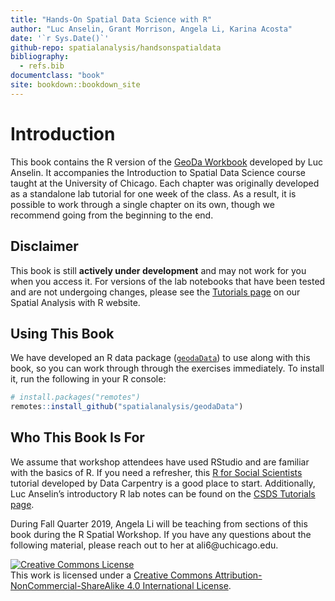 ```yaml
---
title: "Hands-On Spatial Data Science with R"
author: "Luc Anselin, Grant Morrison, Angela Li, Karina Acosta"
date: '`r Sys.Date()`'
github-repo: spatialanalysis/handsonspatialdata
bibliography:
  - refs.bib
documentclass: "book"
site: bookdown::bookdown_site
---
```


# Introduction {-}

This book contains the R version of the [GeoDa Workbook](https://geodacenter.github.io/documentation.html) developed by Luc Anselin. It accompanies the Introduction to Spatial Data Science 
course taught at the University of Chicago. Each chapter was originally developed
as a standalone lab tutorial for one week of the class. As a result, it is possible
to work through a single chapter on its own, though we recommend going from the 
beginning to the end.

## Disclaimer {-}

This book is still **actively under development** and may not work for you when you access it. For versions of the lab notebooks that have been tested and are not undergoing changes, please see the [Tutorials page](https://spatialanalysis.github.io/tutorials/) on our Spatial Analysis with R website.

## Using This Book {-}

We have developed an R data package ([`geodaData`](https://github.com/spatialanalysis/geodaData)) 
to use along with this book, so you can work through through the exercises 
immediately. To install it, run the following in your R console:

```r
# install.packages("remotes")
remotes::install_github("spatialanalysis/geodaData")
```

## Who This Book Is For {-}

We assume that workshop attendees have used RStudio and are familiar with the basics of R.
If you need a refresher, this [R for Social Scientists](https://datacarpentry.org/r-socialsci/) tutorial developed by Data Carpentry is a good place to start. Additionally, Luc Anselin's introductory R lab notes can be found on the [CSDS Tutorials page](https://spatialanalysis.github.io/tutorials).

During Fall Quarter 2019, Angela Li will be teaching from sections of this book
during the R Spatial Workshop. If you have any questions about the following 
material, please reach out to her at ali6@uchicago.edu. 


<a rel="license" href="http://creativecommons.org/licenses/by-nc-sa/4.0/"><img alt="Creative Commons License" style="border-width:0" src="https://i.creativecommons.org/l/by-nc-sa/4.0/88x31.png" /></a><br />This work is licensed under a <a rel="license" href="http://creativecommons.org/licenses/by-nc-sa/4.0/">Creative Commons Attribution-NonCommercial-ShareAlike 4.0 International License</a>.
